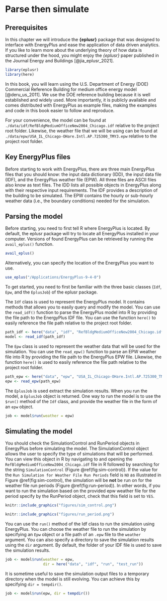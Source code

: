 
# Parse then simulate {#parse}

## Prerequisites

In this chapter we will introduce the **{eplusr}** package that was designed to interface with EnergyPlus and ease the application of data driven analytics. If you like to learn more about the underlying theory of how data is structured under the hood, you might enjoy the *{eplusr}* paper published in the Journal Energy and Buildings [@jia_eplusr_2021]. 

```r
library(eplusr)
library(here)
```

In this book, you will learn using the U.S. Department of Energy (DOE) Commercial Reference Building for medium office energy model [@deru_us_2011]. We use the DOE reference building because it is well established and widely used. More importantly, it is publicly available and comes distributed with EnergyPlus as example files, making the examples and code in this book easier to follow and reproduce. 

For your convenience, the model can be found at `./data/idf/RefBldgMediumOfficeNew2004_Chicago.idf` relative to the project root folder. Likewise, the weather file that we will be using can be found at `./data/epw/USA_IL_Chicago-OHare.Intl.AP.725300_TMY3.epw` relative to the project root folder.

## Key EnergyPlus files

Before starting to work with EnergyPlus, there are three main EnergyPlus files that you should know: the input data dictionary (IDD), the input data file (IDF), and the EnergyPlus weather file (EPW). All three files are ASCII files also know as text files. The IDD lists all possible objects in EnergyPlus along with their respective input requirements. The IDF provides a description of the building to be simulated. The EPW contains the hourly or sub-hourly weather data (i.e., the boundary conditions) needed for the simulation.

## Parsing the model

Before starting, you need to first tell R where EnergyPlus is located. By default, the eplusr package will try to locate all EnergyPlus installed in your computer. Versions of found EnergyPlus can be retrieved by running the `avail_eplus()` function.

```r
avail_eplus()
```

Alternatively, you can specify the location of the EnergyPlus you want to use.

```r
use_eplus("/Applications/EnergyPlus-9-4-0")
```

To get started, you need to first be familiar with the three basic classes (`Idf`, `Epw`, and the `EplusJob`) of the eplusr package. 

The `Idf` class is used to represent the EnergyPlus model. It contains methods that allows you to easily query and modify the model. You can use the `read_idf()` function to parse the EnergyPlus model into R by providing the file path to the EnergyPlus IDF file. You can use the function `here()` to easily reference the file path relative to the project root folder. 

```r
path_idf <- here("data", "idf", "RefBldgMediumOfficeNew2004_Chicago.idf")
model <- read_idf(path_idf)
```

The `Epw` class is used to represent the weather data that will be used for the simulation. You can use the `read_epw()` function to parse an EPW weather file into R by providing the file path to the EnergyPlus EPW file. Likewise, the function `here()` is used to easily reference the file path relative to the project root folder. 

```r
path_epw <- here("data", "epw", "USA_IL_Chicago-OHare.Intl.AP.725300_TMY3.epw")
epw <- read_epw(path_epw)
```

The `EplusJob` is used extract the simulation results. When you run the model, a `EplusJob` object is returned. One way to run the model is to use the `$run()` method of the `Idf` class, and provide the weather file in the form of an `epw` object. 

```r
job <- model$run(weather = epw)
```

## Simulating the model

You should check the SimulationControl and RunPeriod objects in EnergyPlus before simulating the model. The SimulationControl object allows the user to specify the type of simulations that will be performed. You can view this object in R by navigating to and opening the `RefBldgMediumOfficeNew2004_Chicago.idf` file in R followed by searching for the string `SimulationControl` (Figure \@ref(fig:sim-control)). If the value for the `Run Simulation for Weather File Run Periods` field is `NO` as illustrated in Figure \@ref(fig:sim-control), the simulation will be **not** be run on for the weather file run periods (Figure \@ref(fig:run-period)). In other words, if you want to run the simulation based on the provided epw weather file for the period specify by the RunPeriod object, check that this field is set to `YES`.  

```r
knitr::include_graphics("figures/sim_control.png")
```


```r
knitr::include_graphics("figures/run_period.png")
```

You can use the `run()` method of the Idf class to run the simulation using EnergyPlus. You can choose the weather file to run the simulation by specifying an `Epw` object or a file path of an `.epw` file to the `weather` argument. You can also specify a directory to save the simulation results using the `dir` argument. By default, the folder of your IDF file is used to save the simulation results. 

```r
job <- model$run(weather = epw,
                 dir = here("data", "idf", "run", "test_run"))
```

It is sometime useful to save the simulation output files to a temporary directory when the model is still evolving. You can achieve this by specifying `dir = tempdir()`.

```r
job <- model$run(epw, dir = tempdir())
```

